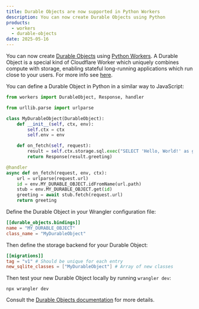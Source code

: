 ```yaml
---
title: Durable Objects are now supported in Python Workers
description: You can now create Durable Objects using Python
products:
  - workers
  - durable-objects
date: 2025-05-16
---
```



You can now create [Durable Objects](/durable-objects/) using
[Python Workers](/workers/languages/python/). A Durable Object is a special kind of
Cloudflare Worker which uniquely combines compute with storage, enabling stateful
long-running applications which run close to your users. For more info see
[here](https://developers.cloudflare.com/durable-objects/what-are-durable-objects/).

You can define a Durable Object in Python in a similar way to JavaScript:

```python
from workers import DurableObject, Response, handler

from urllib.parse import urlparse

class MyDurableObject(DurableObject):
    def __init__(self, ctx, env):
        self.ctx = ctx
        self.env = env

    def on_fetch(self, request):
        result = self.ctx.storage.sql.exec("SELECT 'Hello, World!' as greeting").one()
        return Response(result.greeting)

@handler
async def on_fetch(request, env, ctx):
    url = urlparse(request.url)
    id = env.MY_DURABLE_OBJECT.idFromName(url.path)
    stub = env.MY_DURABLE_OBJECT.get(id)
    greeting = await stub.fetch(request.url)
    return greeting
```

Define the Durable Object in your Wrangler configuration file:

<WranglerConfig>

```toml
[[durable_objects.bindings]]
name = "MY_DURABLE_OBJECT"
class_name = "MyDurableObject"
```

</WranglerConfig>

Then define the storage backend for your Durable Object:

<WranglerConfig>

```toml
[[migrations]]
tag = "v1" # Should be unique for each entry
new_sqlite_classes = ["MyDurableObject"] # Array of new classes
```

</WranglerConfig>

Then test your new Durable Object locally by running `wrangler dev`:

```
npx wrangler dev
```

Consult the [Durable Objects documentation](/durable-objects/) for more details.